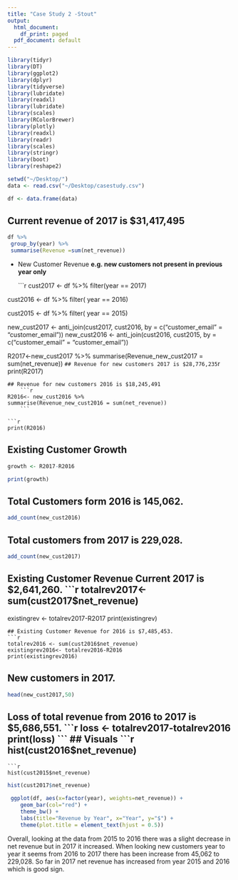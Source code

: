 ```yaml
---
title: "Case Study 2 -Stout"
output:
  html_document:
    df_print: paged
  pdf_document: default
---
```


```r
library(tidyr)
library(DT)
library(ggplot2)
library(dplyr)
library(tidyverse)
library(lubridate)
library(readxl)
library(lubridate)
library(scales)
library(RColorBrewer)
library(plotly)
library(readxl)
library(readr)
library(scales)
library(stringr)
library(boot)
library(reshape2)
```

```r
setwd("~/Desktop/")
data <- read.csv("~/Desktop/casestudy.csv")
```

```r
df <- data.frame(data)
```

## Current revenue of 2017 is $31,417,495
```r
df %>%
 group_by(year) %>%
 summarise(Revenue =sum(net_revenue))
```

-   New Customer Revenue **e.g. new customers not present in previous year only**

    ```r
cust2017 <- df %>% 
     filter(year == 2017)

cust2016 <- df %>% 
     filter( year == 2016)

cust2015 <- df %>% 
     filter( year == 2015)


new_cust2017 <- anti_join(cust2017, cust2016, by = c("customer_email" = "customer_email"))
new_cust2016 <- anti_join(cust2016, cust2015, by = c("customer_email" = "customer_email"))

R2017<-new_cust2017 %>%
     summarise(Revenue_new_cust2017 = sum(net_revenue))
    ```
## Revenue for new customers 2017 is $28,776,235
```r
print(R2017)
```
## Revenue for new customers 2016 is $18,245,491
    ```r
R2016<- new_cust2016 %>%
summarise(Revenue_new_cust2016 = sum(net_revenue))
    ```
    
```r
print(R2016)
```
## Existing Customer Growth
```r
growth <- R2017-R2016
```

```r
print(growth)
```
## Total Customers form 2016 is 145,062.
```r
add_count(new_cust2016)
```
## Total customers from 2017 is 229,028.
```r
add_count(new_cust2017)
```

## Existing Customer Revenue Current 2017 is $2,641,260.
```r
totalrev2017<-sum(cust2017$net_revenue)
existingrev <- totalrev2017-R2017
print(existingrev)
```
## Existing Customer Revenue for 2016 is $7,485,453.
```r
totalrev2016 <- sum(cust2016$net_revenue)
existingrev2016<- totalrev2016-R2016
print(existingrev2016)
```
## New customers in 2017.
```r
head(new_cust2017,50)
```
## Loss of total revenue from 2016 to 2017 is $5,686,551.
```r
loss <- totalrev2017-totalrev2016
print(loss)
```
## Visuals
```r
hist(cust2016$net_revenue)
```
```r
hist(cust2015$net_revenue)
```

```r
hist(cust2017$net_revenue)
```

```r
 ggplot(df, aes(x=factor(year), weights=net_revenue)) + 
    geom_bar(col="red") + 
    theme_bw() + 
    labs(title="Revenue by Year", x="Year", y="$") + 
    theme(plot.title = element_text(hjust = 0.5))
```

Overall, looking at the data from 2015 to 2016 there was a slight decrease in net revenue but 
in 2017 it increased. When looking new customers year to year it seems from 2016 to 2017 there has 
been increase from 45,062 to 229,028. So far in 2017 net revenue has increased from year 2015 and 
2016 which is good sign. 